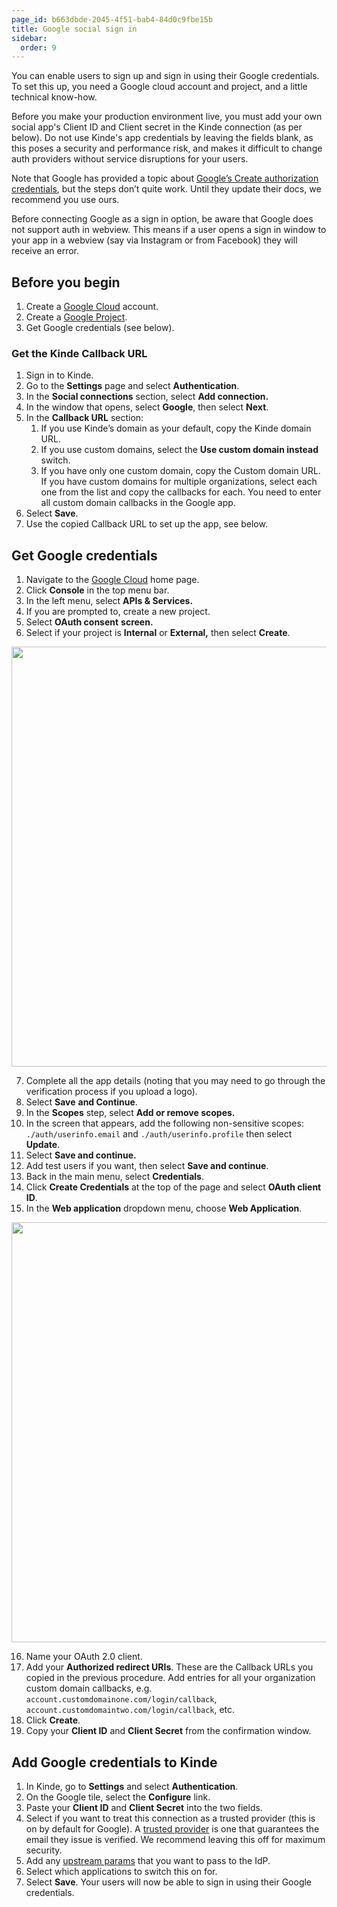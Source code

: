 ```yaml
---
page_id: b663dbde-2045-4f51-bab4-84d0c9fbe15b
title: Google social sign in
sidebar:
  order: 9
---
```


You can enable users to sign up and sign in using their Google credentials. To set this up, you need a Google cloud account and project, and a little technical know-how.

<Aside type="warning" title="Social sign in for production environments">

Before you make your production environment live, you must add your own social app's Client ID and Client secret in the Kinde connection (as per below). Do not use Kinde's app credentials by leaving the fields blank, as this poses a security and performance risk, and makes it difficult to change auth providers without service disruptions for your users.

</Aside>

Note that Google has provided a topic about [Google’s Create authorization credentials](https://developers.google.com/identity/sign-in/web/sign-in#create_authorization_credentials), but the steps don’t quite work. Until they update their docs, we recommend you use ours.

<Aside title="Google does not allow sign in auth to work in webview">

Before connecting Google as a sign in option, be aware that Google does not support auth in webview. This means if a user opens a sign in window to your app in a webview (say via Instagram or from Facebook) they will receive an error.

</Aside>

## **Before you begin**

1. Create a [Google Cloud](https://cloud.google.com/) account.
2. Create a [Google Project](https://cloud.google.com/resource-manager/docs/creating-managing-projects#console).
3. Get Google credentials (see below).

### **Get the Kinde Callback URL**

1. Sign in to Kinde.
2. Go to the **Settings** page and select **Authentication**.
3. In the **Social connections** section, select **Add connection.**
4. In the window that opens, select **Google**, then select **Next**.
5. In the **Callback URL** section:
   1. If you use Kinde’s domain as your default, copy the Kinde domain URL.
   2. If you use custom domains, select the **Use custom domain instead** switch.
   3. If you have only one custom domain, copy the Custom domain URL. If you have custom domains for multiple organizations, select each one from the list and copy the callbacks for each. You need to enter all custom domain callbacks in the Google app.
6. Select **Save**.
7. Use the copied Callback URL to set up the app, see below.

## **Get Google credentials**

1. Navigate to the [Google Cloud](https://cloud.google.com/) home page.
2. Click **Console** in the top menu bar.
3. In the left menu, select **APIs & Services.**
4. If you are prompted to, create a new project.
5. Select **OAuth consent** **screen.**
6. Select if your project is **Internal** or **External,** then select **Create**.

<img
  src="https://imagedelivery.net/skPPZTHzSlcslvHjesZQcQ/412af691-19cd-45b2-3af7-f5db15677a00/public"
  alt=""
  width="672px"
  height="auto"
  fetchpriority="low"
  loading="lazy"
  decoding="async"
/>

7. Complete all the app details (noting that you may need to go through the verification process if you upload a logo).
8. Select **Save** **and Continue**.
9. In the **Scopes** step, select **Add or remove scopes.**
10. In the screen that appears, add the following non-sensitive scopes: `./auth/userinfo.email` and `./auth/userinfo.profile` then select **Update**.
11. Select **Save and continue.**
12. Add test users if you want, then select **Save and continue**.
13. Back in the main menu, select **Credentials**.
14. Click **Create Credentials** at the top of the page and select **OAuth client ID**.
15. In the **Web application** dropdown menu, choose **Web Application**.

<img
  src="https://imagedelivery.net/skPPZTHzSlcslvHjesZQcQ/3518f0a9-6232-41b8-2e37-0293fed41200/public"
  alt=""
  width="672px"
  height="auto"
  fetchpriority="low"
  loading="lazy"
  decoding="async"
/>

16. Name your OAuth 2.0 client.
17. Add your **Authorized redirect URIs**. These are the Callback URLs you copied in the previous procedure. Add entries for all your organization custom domain callbacks, e.g. `account.customdomainone.com/login/callback`, `account.customdomaintwo.com/login/callback`, etc.
18. Click **Create**.
19. Copy your **Client ID** and **Client Secret** from the confirmation window.

## **Add Google credentials to Kinde**

1. In Kinde, go to **Settings** and select **Authentication**.
2. On the Google tile, select the **Configure** link.
3. Paste your **Client ID** and **Client Secret** into the two fields.
4. Select if you want to treat this connection as a trusted provider (this is on by default for Google). A [trusted provider](/authenticate/about-auth/identity-and-verification/) is one that guarantees the email they issue is verified. We recommend leaving this off for maximum security.
5. Add any [upstream params](/authenticate/auth-guides/pass-params-idp/) that you want to pass to the IdP.
6. Select which applications to switch this on for.
7. Select **Save**. Your users will now be able to sign in using their Google credentials.
